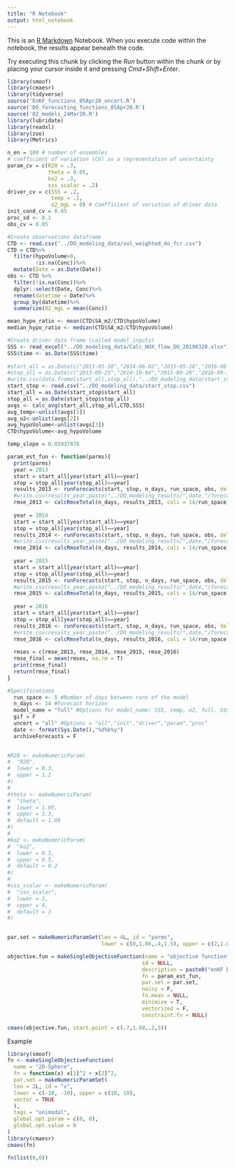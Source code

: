 ```yaml
---
title: "R Notebook"
output: html_notebook
---
```


This is an [R Markdown](http://rmarkdown.rstudio.com) Notebook. When you execute code within the notebook, the results appear beneath the code. 

Try executing this chunk by clicking the *Run* button within the chunk or by placing your cursor inside it and pressing *Cmd+Shift+Enter*. 

```r
library(smoof)
library(cmaesr)
library(tidyverse)
source('EnKF_functions_05Apr20_uncert.R')
source('DO_forecasting_functions_05Apr20.R')
source('O2_models_24Mar20.R')
library(lubridate)
library(readxl)
library(zoo)
library(Metrics)
```

```r
n_en = 100 # number of ensembles 
# coefficient of variation (CV) as a representation of uncertainty 
param_cv = c(R20 = .3,
             theta = 0.05,
             ko2 = .3,
             sss_scalar = .2)
driver_cv = c(SSS = .2,
              temp = .1,
              o2_mgL = 0) # Coefficient of variation of driver data 
init_cond_cv = 0.05
proc_sd <- 0.1 
obs_cv = 0.05
```

```r
#Create observations dataframe
CTD <- read.csv("../DO_modeling_data/vol_weighted_do_fcr.csv")
CTD = CTD%>%
  filter(hypoVolume>0,
         !is.na(Conc))%>%
  mutate(Date = as.Date(Date))
obs <- CTD %>%
  filter(!is.na(Conc))%>%
  dplyr::select(Date, Conc)%>%
  rename(datetime = Date)%>%
  group_by(datetime)%>%
  summarize(O2_mgL = mean(Conc))

mean_hypo_ratio <- mean(CTD$SA_m2/CTD$hypoVolume)
median_hypo_ratio <- median(CTD$SA_m2/CTD$hypoVolume)

#Create driver data frame (called model_inputs)
SSS <- read_excel("../DO_modeling_data/Calc_HOX_flow_DO_20190320.xlsx") 
SSS$time <- as.Date(SSS$time)
  
#start_all = as.Date(c("2013-05-30","2014-06-02","2015-05-28","2016-06-01","2017-06-28","2018-06-04","2019-06-03"))
#stop_all = as.Date(c("2013-09-25","2014-10-04","2015-09-28","2016-09-30","2017-07-12","2018-10-22","2019-10-30"))
#write.csv(data.frame(start_all,stop_all),"../DO_modeling_data/start_stop.csv")
start_stop <- read.csv("../DO_modeling_data/start_stop.csv")
start_all = as.Date(start_stop$start_all)
stop_all = as.Date(start_stop$stop_all)
avgs <- calc_avg(start_all,stop_all,CTD,SSS)
avg_temp<-unlist(avgs[1])
avg_o2<-unlist(avgs[2])
avg_hypoVolume<-unlist(avgs[3])
CTD$hypoVolume<-avg_hypoVolume

temp_slope = 0.03937878
```

```r
param_est_fun <- function(parms){
  print(parms)
  year = 2013
  start = start_all[year(start_all)==year]
  stop = stop_all[year(stop_all)==year]
  results_2013 <- runForecasts(start, stop, n_days, run_space, obs, delay = 5, model_name = model_name, gif = gif,avg_o2 = avg_o2,avg_temp=avg_temp,uncert = uncert, archiveForecasts = archiveForecasts, parms=parms)
  #write.csv(results_year,paste("../DO_modeling_results/",date,"/forecast_2013_",model_name,"_model_",uncert,"_uncert.csv", sep = ""))
  rmse_2013 <- calcRmseTotal(n_days, results_2013, cali = 14/run_space) # Calculate rmse for all days
  
  year = 2014
  start = start_all[year(start_all)==year]
  stop = stop_all[year(stop_all)==year]
  results_2014 <- runForecasts(start, stop, n_days, run_space, obs, delay = 5, model_name = model_name, gif = gif,avg_o2 = avg_o2,avg_temp=avg_temp,uncert = uncert, archiveForecasts = archiveForecasts, parms=parms)
  #write.csv(results_year,paste("../DO_modeling_results/",date,"/forecast_2013_",model_name,"_model_",uncert,"_uncert.csv", sep = ""))
  rmse_2014 <- calcRmseTotal(n_days, results_2014, cali = 14/run_space) # Calculate rmse for all days
  
  year = 2015
  start = start_all[year(start_all)==year]
  stop = stop_all[year(stop_all)==year]
  results_2015 <- runForecasts(start, stop, n_days, run_space, obs, delay = 5, model_name = model_name, gif = gif,avg_o2 = avg_o2,avg_temp=avg_temp,uncert = uncert, archiveForecasts = archiveForecasts, parms=parms)
  #write.csv(results_year,paste("../DO_modeling_results/",date,"/forecast_2013_",model_name,"_model_",uncert,"_uncert.csv", sep = ""))
  rmse_2015 <- calcRmseTotal(n_days, results_2015, cali = 14/run_space) # Calculate rmse for all days
  
  year = 2016
  start = start_all[year(start_all)==year]
  stop = stop_all[year(stop_all)==year]
  results_2016 <- runForecasts(start, stop, n_days, run_space, obs, delay = 5, model_name = model_name, gif = gif,avg_o2 = avg_o2,avg_temp=avg_temp,uncert = uncert, archiveForecasts = archiveForecasts, parms=parms)
  #write.csv(results_year,paste("../DO_modeling_results/",date,"/forecast_2013_",model_name,"_model_",uncert,"_uncert.csv", sep = ""))
  rmse_2016 <- calcRmseTotal(n_days, results_2016, cali = 14/run_space) # Calculate rmse for all days
  
  rmses = c(rmse_2013, rmse_2014, rmse_2015, rmse_2016)
  rmse_final = mean(rmses, na.rm = T)
  print(rmse_final)
  return(rmse_final)
}
```

```r
#Specifications
  run_space <- 5 #Number of days between runs of the model
  n_days <- 14 #Forecast horizon
  model_name = "full" #Options for model_name: SSS, temp, o2, full. SSS is no temp no o2, O2 is no temp. Temp is no o2.
  gif = F
  uncert = "all" #Options = "all","init","driver","param","proc"
  date <- format(Sys.Date(),"%d%b%y")
  archiveForecasts = F
  

#R20 <- makeNumericParam(
#  "R20",
#  lower = 0.3,
#  upper = 1.1
#)
#
#theta <- makeNumericParam(
#  "theta",
#  lower = 1.05,
#  upper = 1.3,
#  default = 1.08
#)
#
#ko2 <- makeNumericParam(
#  "ko2",
#  lower = 0.1,
#  upper = 0.5,
#  default = 0.2
#)
#
#sss_scalar <- makeNumericParam(
#  "sss_scalar",
#  lower = 2,
#  upper = 4,
#  default = 3
#)

  
par.set = makeNumericParamSet(len = 4L, id = "parms",
                              lower = c(0,1.06,.4,1.5), upper = c(2,1.09,1.7,4.5),vector = TRUE) #Oxygen wants the final three parameters to be higher. Temp wants the first one to be lower (which is silly because changing ko2 has the same effect)

objective.fun = makeSingleObjectiveFunction(name = "objective function", 
                                           id = NULL,
                                           description = paste0("enKF DO function for all years"), 
                                           fn = param_est_fun, 
                                           par.set = par.set,
                                           noisy = F, 
                                           fn.mean = NULL,
                                           minimize = T, 
                                           vectorized = F, 
                                           constraint.fn = NULL)

cmaes(objective.fun, start.point = c(.7,1.08,.2,3))
```

Example
```r
library(smoof)
fn <- makeSingleObjectiveFunction(
  name = "2D-Sphere",
  fn = function(x) x[1]^2 + x[2]^2,
  par.set = makeNumericParamSet(
  len = 2L, id = "x",
  lower = c(-10, -10), upper = c(10, 10),
  vector = TRUE
  ),
  tags = "unimodal",
  global.opt.param = c(0, 0),
  global.opt.value = 0
)
library(cmaesr)
cmaes(fn)

fn(list(0,0))
```



